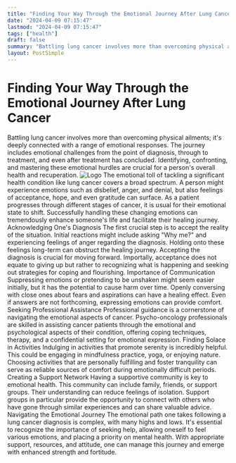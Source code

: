 ```yaml
---
title: "Finding Your Way Through the Emotional Journey After Lung Cancer"
date: "2024-04-09 07:15:47"
lastmod: "2024-04-09 07:15:47"
tags: ["health"]
draft: false
summary: "Battling lung cancer involves more than overcoming physical ailments; it's deeply connected with a range of emotional responses. The journey includes emotional challenges from the point of diagnosis, through to treatment, and even after treatment has concluded. Identifying, confronting, and mastering these emotional hurdles are crucial for a person's overall health and recuperation."
layout: PostSimple
---
```

# Finding Your Way Through the Emotional Journey After Lung Cancer
Battling lung cancer involves more than overcoming physical ailments; it's deeply connected with a range of emotional responses. The journey includes emotional challenges from the point of diagnosis, through to treatment, and even after treatment has concluded. Identifying, confronting, and mastering these emotional hurdles are crucial for a person's overall health and recuperation.
<img alt="Logo" class="lazyImg" data-src="https://cdn.seniorsselection.com/src_image/b5d3b653b49f163dc766f94bd16df182.webp" src="/statics/image/loading.webp"/>
The emotional toll of tackling a significant health condition like lung cancer covers a broad spectrum. A person might experience emotions such as disbelief, anger, and denial, but also feelings of acceptance, hope, and even gratitude can surface. As a patient progresses through different stages of cancer, it is usual for their emotional state to shift. Successfully handling these changing emotions can tremendously enhance someone's life and facilitate their healing journey.
Acknowledging One's Diagnosis
The first crucial step is to accept the reality of the situation. Initial reactions might include asking "Why me?" and experiencing feelings of anger regarding the diagnosis. Holding onto these feelings long-term can obstruct the healing journey. Accepting the diagnosis is crucial for moving forward. Importally, acceptance does not equate to giving up but rather to recognizing what is happening and seeking out strategies for coping and flourishing.
Importance of Communication
Suppressing emotions or pretending to be unshaken might seem easier initially, but it has the potential to cause harm over time. Openly conversing with close ones about fears and aspirations can have a healing effect. Even if answers are not forthcoming, expressing emotions can provide comfort.
Seeking Professional Assistance
Professional guidance is a cornerstone of navigating the emotional aspects of cancer. Psycho-oncology professionals are skilled in assisting cancer patients through the emotional and psychological aspects of their condition, offering coping techniques, therapy, and a confidential setting for emotional expression.
Finding Solace in Activities
Indulging in activities that promote serenity is incredibly helpful. This could be engaging in mindfulness practice, yoga, or enjoying nature. Choosing activities that are personally fulfilling and foster tranquility can serve as reliable sources of comfort during emotionally difficult periods.
Creating a Support Network
Having a supportive community is key to emotional health. This community can include family, friends, or support groups. Their understanding can reduce feelings of isolation. Support groups in particular provide the opportunity to connect with others who have gone through similar experiences and can share valuable advice.
Navigating the Emotional Journey
The emotional path one takes following a lung cancer diagnosis is complex, with many highs and lows. It's essential to recognize the importance of seeking help, allowing oneself to feel various emotions, and placing a priority on mental health. With appropriate support, resources, and attitude, one can manage this journey and emerge with enhanced strength and fortitude.
        